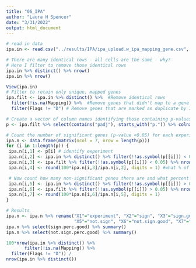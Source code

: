 ```yaml
---
title: "06_IPA"
author: "Laura H Spencer"
date: "3/31/2022"
output: html_document
---
```


```r
# read in data
ipa.in <- read.csv("../results/IPA/ipa_upload.w_ipa_mapping_gene.csv", na.strings = c("", "NA"))

# There are many identical rows - all cells are the same - why? 
# Here I filter to remove those identical rows 
ipa.in %>% distinct() %>% nrow()
ipa.in %>% nrow()

View(ipa.in)
# Filter to retain only unique, mapped genes
ipa.filt <- ipa.in %>% distinct() %>%  #Remove identical rows
  filter(!is.na(Mapping)) %>%  #Remove genes that didn't map to a gene in IPA
  filter(Flags != "D") # Remove genes that are marked as duplicate by IPA 

# Create a vector of column names identifying those containing p-values
p <- ipa.filt %>% select(contains("padj"), starts_with("p.")) %>% colnames() %>% noquote()

# Count the number of significant genes (p-value <0.05) for each experiment 
ipa.n <- data.frame(matrix(ncol = 7, nrow = length(p)))
for (i in 1:length(p)) {
 ipa.n[i,1] <- p[i] # identify experiment
 ipa.n[i,2] <- ipa.in %>% distinct() %>% filter(!!as.symbol(p[[i]]) < 0.05) %>% nrow() #count how many genes are significant for each experiment
 ipa.n[i,3] <- ipa.filt %>% filter(!!as.symbol(p[[i]]) < 0.05) %>% nrow() #count how many of those genes map to IPA and are not duplicates
 ipa.n[i,4] <- round(100*ipa.n[i,3]/ipa.n[i,2], digits = 1) #what % of sign. genes are retained by IPA?

 # Now count how many non-significant genes there are and what percent are retained - the percent should be very similar to the above 
 ipa.n[i,5] <- ipa.in %>% distinct() %>% filter(!!as.symbol(p[[i]]) > 0.05) %>% nrow() 
 ipa.n[i,6] <- ipa.filt %>% filter(!!as.symbol(p[[i]]) > 0.05) %>% nrow() 
 ipa.n[i,7] <- round(100*ipa.n[i,6]/ipa.n[i,5], digits = 1) 
}

# Results
ipa.n <- ipa.n %>% rename("X1"="experiment", "X2"="sign", "X3"="sign.good", "X4"="sign.perc.good",
                          "X5"="not.sign", "X6"="not.sign.good", "X7"="not.sign.perc.good")
ipa.n %>% select(sign.perc.good) %>% summary()
ipa.n %>% select(not.sign.perc.good) %>% summary()

100*nrow(ipa.in %>% distinct() %>% 
       filter(!is.na(Mapping)) %>%
  filter(Flags != "D")) /
nrow(ipa.in %>% distinct())
  
```

